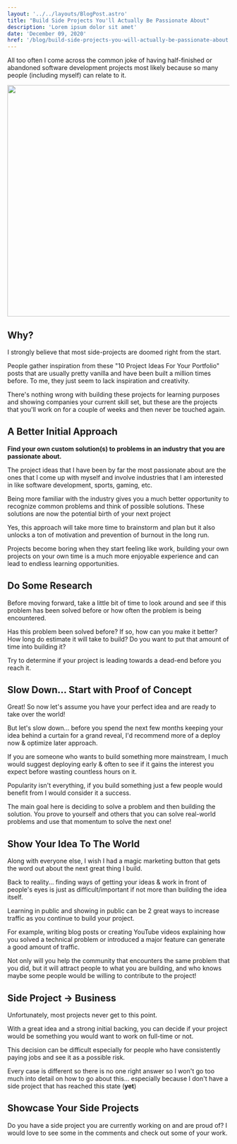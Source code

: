 ```yaml
---
layout: '../../layouts/BlogPost.astro'
title: "Build Side Projects You'll Actually Be Passionate About"
description: 'Lorem ipsum dolor sit amet'
date: 'December 09, 2020'
href: '/blog/build-side-projects-you-will-actually-be-passionate-about'
---
```




All too often I come across the common joke of having half-finished or abandoned software development projects most likely because so many people (including myself) can relate to it.

<Image
	src="https://dev-to-uploads.s3.amazonaws.com/i/wm4cia5dtonl8587y6mo.png"
	width="790px"
	height="524px"
	alt=""
/>

## Why?

I strongly believe that most side-projects are doomed right from the start.

People gather inspiration from these "10 Project Ideas For Your Portfolio" posts that are usually pretty vanilla and have been built a million times before. To me, they just seem to lack inspiration and creativity.

There's nothing wrong with building these projects for learning purposes and showing companies your current skill set, but these are the projects that you'll work on for a couple of weeks and then never be touched again.

## A Better Initial Approach

**Find your own custom solution(s) to problems in an industry that you are passionate about.**

The project ideas that I have been by far the most passionate about are the ones that I come up with myself and involve industries that I am interested in like software development, sports, gaming, etc.

Being more familiar with the industry gives you a much better opportunity to recognize common problems and think of possible solutions. These solutions are now the potential birth of your next project

Yes, this approach will take more time to brainstorm and plan but it also unlocks a ton of motivation and prevention of burnout in the long run.

Projects become boring when they start feeling like work, building your own projects on your own time is a much more enjoyable experience and can lead to endless learning opportunities.

## Do Some Research

Before moving forward, take a little bit of time to look around and see if this problem has been solved before or how often the problem is being encountered.

Has this problem been solved before? If so, how can you make it better? How long do estimate it will take to build? Do you want to put that amount of time into building it?

Try to determine if your project is leading towards a dead-end before you reach it.

## Slow Down... Start with Proof of Concept

Great! So now let's assume you have your perfect idea and are ready to take over the world!

But let's slow down... before you spend the next few months keeping your idea behind a curtain for a grand reveal, I'd recommend more of a deploy now & optimize later approach.

If you are someone who wants to build something more mainstream, I much would suggest deploying early & often to see if it gains the interest you expect before wasting countless hours on it.

Popularity isn't everything, if you build something just a few people would benefit from I would consider it a success.

The main goal here is deciding to solve a problem and then building the solution. You prove to yourself and others that you can solve real-world problems and use that momentum to solve the next one!

## Show Your Idea To The World

Along with everyone else, I wish I had a magic marketing button that gets the word out about the next great thing I build.

Back to reality... finding ways of getting your ideas & work in front of people's eyes is just as difficult/important if not more than building the idea itself.

Learning in public and showing in public can be 2 great ways to increase traffic as you continue to build your project.

For example, writing blog posts or creating YouTube videos explaining how you solved a technical problem or introduced a major feature can generate a good amount of traffic.

Not only will you help the community that encounters the same problem that you did, but it will attract people to what you are building, and who knows maybe some people would be willing to contribute to the project!

## Side Project -> Business

Unfortunately, most projects never get to this point.

With a great idea and a strong initial backing, you can decide if your project would be something you would want to work on full-time or not.

This decision can be difficult especially for people who have consistently paying jobs and see it as a possible risk.

Every case is different so there is no one right answer so I won't go too much into detail on how to go about this... especially because I don't have a side project that has reached this state (**yet**)

## Showcase Your Side Projects

Do you have a side project you are currently working on and are proud of? I would love to see some in the comments and check out some of your work.
